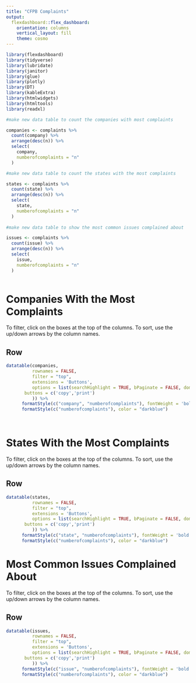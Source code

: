 ```yaml
---
title: "CFPB Complaints"
output: 
  flexdashboard::flex_dashboard:
    orientation: columns
    vertical_layout: fill
    theme: cosmo
---
```


```r
library(flexdashboard)
library(tidyverse)
library(lubridate)
library(janitor)
library(glue)
library(plotly)
library(DT)
library(kableExtra)
library(htmlwidgets)
library(htmltools)
library(readxl)

#make new data table to count the companies with most complaints

companies <- complaints %>%
  count(company) %>%
  arrange(desc(n)) %>%
  select(
    company, 
    numberofcomplaints = "n"
  )

#make new data table to count the states with the most complaints

states <- complaints %>%
  count(state) %>%
  arrange(desc(n)) %>%
  select(
    state,
    numberofcomplaints = "n"
  )
 
#make new data table to show the most common issues complained about

issues <- complaints %>%
  count(issue) %>%
  arrange(desc(n)) %>%
  select(
    issue,
    numberofcomplaints = "n"
  )



```

Companies With the Most Complaints
=====================================
To filter, click on the boxes at the top of the columns. To sort, use the up/down arrows by the column names.

Row {data-height=1000}
-----------------------------------------------------------------------
```r

datatable(companies,
          rownames = FALSE,
          filter = "top",
          extensions = 'Buttons', 
          options = list(searchHighlight = TRUE, bPaginate = FALSE, dom = 'Bfrtip',
       buttons = c('copy','print')
          )) %>% 
      formatStyle(c("company", "numberofcomplaints"), fontWeight = 'bold') %>% 
      formatStyle(c("numberofcomplaints"), color = "darkblue") 




```

States With the Most Complaints
=====================================
To filter, click on the boxes at the top of the columns. To sort, use the up/down arrows by the column names.

Row {data-height=1000}
-----------------------------------------------------------------------

```r

datatable(states,
          rownames = FALSE,
          filter = "top",
          extensions = 'Buttons', 
          options = list(searchHighlight = TRUE, bPaginate = FALSE, dom = 'Bfrtip',
       buttons = c('copy','print')
          )) %>% 
      formatStyle(c("state", "numberofcomplaints"), fontWeight = 'bold') %>% 
      formatStyle(c("numberofcomplaints"), color = "darkblue") 


```

Most Common Issues Complained About
=====================================
To filter, click on the boxes at the top of the columns. To sort, use the up/down arrows by the column names.

Row {data-height=1000}
-----------------------------------------------------------------------

```r

datatable(issues,
          rownames = FALSE,
          filter = "top",
          extensions = 'Buttons', 
          options = list(searchHighlight = TRUE, bPaginate = FALSE, dom = 'Bfrtip',
       buttons = c('copy','print')
          )) %>% 
      formatStyle(c("issue", "numberofcomplaints"), fontWeight = 'bold') %>% 
      formatStyle(c("numberofcomplaints"), color = "darkblue") 



```

